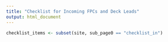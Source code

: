 ```yaml
---
title: "Checklist for Incoming FPCs and Deck Leads"
output: html_document
---
```


```r
checklist_items <- subset(site, sub_page0 == "checklist_in")
```
